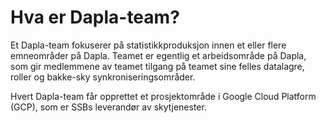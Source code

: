 # Hva er Dapla-team?

Et Dapla-team fokuserer på statistikkproduksjon innen et eller flere emneområder på Dapla. Teamet er egentlig et arbeidsområde på Dapla, som gir medlemmene av teamet tilgang på teamet sine felles datalagre, roller og bakke-sky synkroniseringsområder.

Hvert Dapla-team får opprettet et prosjektområde i Google Cloud Platform (GCP), som er SSBs leverandør av skytjenester.